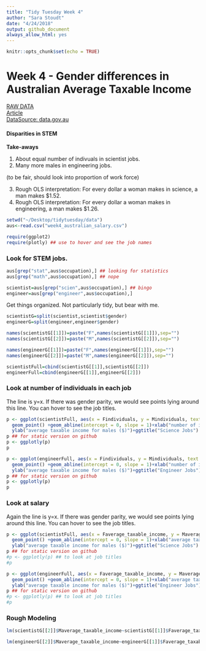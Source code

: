 ```yaml
---
title: "Tidy Tuesday Week 4"
author: "Sara Stoudt"
date: "4/24/2018"
output: github_document
always_allow_html: yes
---
```


```r
knitr::opts_chunk$set(echo = TRUE)
```

# Week 4 - Gender differences in Australian Average Taxable Income
[RAW DATA](https://github.com/rfordatascience/tidytuesday/blob/master/data/week4_australian_salary.csv)  
[Article](http://www.womensagenda.com.au/latest/eds-blog/australia-s-50-highest-paying-jobs-are-paying-men-significantly-more/)  
[DataSource: data.gov.au](https://data.gov.au/dataset/taxation-statistics-2013-14/resource/c506c052-be2f-4fba-8a65-90f9e60f7775?inner_span=True)

#### Disparities in STEM 

**Take-aways**

1. About equal number of indivuals in scientist jobs. 
2. Many more males in engineering jobs.

(to be fair, should look into proportion of work force)

3. Rough OLS interpretation: For every dollar a woman makes in science, a man makes $1.52.
4. Rough OLS interpretation: For every dollar a woman makes in engineering, a man makes $1.26.

```r
setwd("~/Desktop/tidytuesday/data")
aus<-read.csv("week4_australian_salary.csv")

require(ggplot2)
require(plotly) ## use to hover and see the job names
```

### Look for STEM jobs.

```r
aus[grep("stat",aus$occupation),] ## looking for statistics
aus[grep("math",aus$occupation),] ## nope

scientist=aus[grep("scien",aus$occupation),] ## bingo
engineer=aus[grep("engineer",aus$occupation),]
```

Get things organized. Not particularly tidy, but bear with me. 

```r
scientistG=split(scientist,scientist$gender)
engineerG=split(engineer,engineer$gender)

names(scientistG[[1]])=paste("F",names(scientistG[[1]]),sep="")
names(scientistG[[2]])=paste("M",names(scientistG[[2]]),sep="")

names(engineerG[[1]])=paste("F",names(engineerG[[1]]),sep="")
names(engineerG[[2]])=paste("M",names(engineerG[[2]]),sep="")

scientistFull=cbind(scientistG[[1]],scientistG[[2]])
engineerFull=cbind(engineerG[[1]],engineerG[[2]])
```

### Look at number of individuals in each job

The line is y=x. If there was gender parity, we would see points lying around this line. You can hover to see the job titles.

```r
p <- ggplot(scientistFull, aes(x = Findividuals, y = Mindividuals, text =Moccupation)) +
  geom_point() +geom_abline(intercept = 0, slope = 1)+xlab("number of individuals")+
  ylab("average taxable income for males ($)")+ggtitle("Science Jobs")
p ## for static version on github
p <- ggplotly(p)
p
```

```r
p <- ggplot(engineerFull, aes(x = Findividuals, y = Mindividuals, text =Moccupation)) +
  geom_point() +geom_abline(intercept = 0, slope = 1)+xlab("number of individuals")+
  ylab("average taxable income for males ($)")+ggtitle("Engineer Jobs")
p ## for static version on github
p <- ggplotly(p)
p
```

### Look at salary

Again the line is y=x. If there was gender parity, we would see points lying around this line. You can hover to see the job titles.

```r
p <- ggplot(scientistFull, aes(x = Faverage_taxable_income, y = Maverage_taxable_income, text =Moccupation)) +
  geom_point() +geom_abline(intercept = 0, slope = 1)+xlab("average taxable income for females ($)")+
  ylab("average taxable income for males ($)")+ggtitle("Science Jobs")
p ## for static version on github
#p <- ggplotly(p) ## to look at job titles
#p
```

```r
p <- ggplot(engineerFull, aes(x = Faverage_taxable_income, y = Maverage_taxable_income, text =Moccupation)) +
  geom_point() +geom_abline(intercept = 0, slope = 1)+xlab("average taxable income for females ($)")+
  ylab("average taxable income for males ($)")+ggtitle("Engineer Jobs")
p ## for static version on github
#p <- ggplotly(p) ## to look at job titles
#p
```

### Rough Modeling

```r
lm(scientistG[[2]]$Maverage_taxable_income~scientistG[[1]]$Faverage_taxable_income)
```

```r
lm(engineerG[[2]]$Maverage_taxable_income~engineerG[[1]]$Faverage_taxable_income)
```